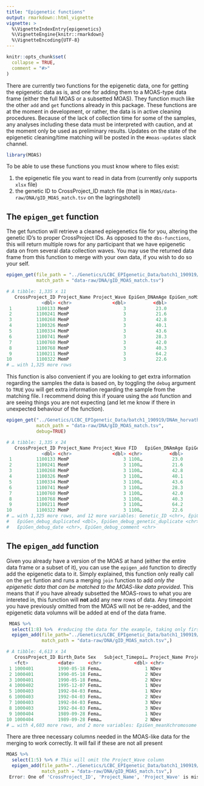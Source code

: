 ```yaml
---
title: "Epigenetic functions"
output: rmarkdown::html_vignette
vignette: >
  %\VignetteIndexEntry{epigenetics}
  %\VignetteEngine{knitr::rmarkdown}
  %\VignetteEncoding{UTF-8}
---
```


```r
knitr::opts_chunk$set(
  collapse = TRUE,
  comment = "#>"
)
```

There are currently two functions for the epigenetic data, one for getting the epigenetic data as is, and one for adding them to a MOAS-type data frame (either the full MOAS or a subsetted MOAS). 
They function much like the other `add` and `get` functions already in this package.
These functions are at the moment in development, or rather, the data is in active cleaning procedures. 
Because of the lack of collection time for some of the samples, any analyses including these data must be interpreted with caution, and at the moment only be used as preliminary results.
Updates on the state of the epigenetic cleaning/time matching will be posted in the `#moas-updates` slack channel.

```r
library(MOAS)
```

To be able to use these functions you must know where to files exist:

1. the epigenetic file you want to read in data from (currently only supports `xlsx` file)  
2. the genetic ID to CrossProject_ID match file (that is in `MOAS/data-raw/DNA/gID_MOAS_match.tsv` on the lagringshotell)  

## The `epigen_get` function

The get function will retrieve a cleaned epiegenetics file for you, altering the genetic ID's to proper CrossProject IDs. 
As opposed to the `dbs-functions`, this will return multiple rows for any participant that we have epigenetic data on from several data collection waves. 
You may use the returned data frame from this function to merge with your own data, if you wish to do so your self.

```r
epigen_get(file_path = "../Genetics/LCBC_EPIgenetic_Data/batch1_190919/DNAm_horvath/18092019epiage_lifebrain.xlsx", 
           match_path = "data-raw/DNA/gID_MOAS_match.tsv")

# A tibble: 1,335 x 11
   CrossProject_ID Project_Name Project_Wave EpiGen_DNAmAge EpiGen_noMissingPe… EpiGen_meanMethByS… EpiGen_minMethByS… EpiGen_maxMethByS… EpiGen_predicted… EpiGen_meanXchro… Genetic_ID
             <dbl> <chr>               <dbl>          <dbl>               <dbl>               <dbl>              <dbl>              <dbl> <chr>                         <dbl> <chr>     
 1         1100133 MemP                    3           23.0                1444               0.255           0.000121              0.996 male                          0.293 110013301 
 2         1100241 MemP                    3           21.6                1442               0.256           0.000626              0.995 female                        0.452 110024101 
 3         1100268 MemP                    3           42.8                1447               0.256           0.000001              0.995 female                        0.455 110026801 
 4         1100326 MemP                    3           40.1                1445               0.259           0.000642              0.992 male                          0.293 110032601 
 5         1100334 MemP                    3           43.6                1441               0.255           0.000001              0.997 female                        0.444 110033401 
 6         1100741 MemP                    3           28.3                1450               0.253           0.00200               0.992 male                          0.277 110074101 
 7         1100760 MemP                    3           42.0                1444               0.253           0.00143               0.992 male                          0.288 110076001 
 8         1100768 MemP                    3           40.3                1443               0.245           0.000683              0.996 female                        0.430 110076801 
 9         1100211 MemP                    3           64.2                1444               0.250           0.000741              0.997 female                        0.453 110021101 
10         1100322 MemP                    3           22.6                1453               0.252           0.00127               0.992 male                          0.274 110032201 
# … with 1,325 more rows
```

This function is also convenient if you are looking to get extra information regarding the samples the data is based on, by toggling the `debug` argument to `TRUE` you will get extra information regarding the sample from the matching file.
I recommend doing this if youare using the `add` function and are seeing things you are not expecting (and let me know if there in unexpected behaviour of the function).

```r
epigen_get("../Genetics/LCBC_EPIgenetic_Data/batch1_190919/DNAm_horvath/18092019epiage_lifebrain.xlsx", 
           match_path = "data-raw/DNA/gID_MOAS_match.tsv", 
           debug=TRUE)

# A tibble: 1,335 x 24
   CrossProject_ID Project_Name Project_Wave FID   EpiGen_DNAmAge EpiGen_noMissin… EpiGen_meanMeth… EpiGen_minMethB… EpiGen_maxMethB… EpiGen_predicte… EpiGen_meanXchr… EpiGen_debug_IID
             <dbl> <chr>               <dbl> <chr>          <dbl>            <dbl>            <dbl>            <dbl>            <dbl> <chr>                       <dbl> <chr>           
 1         1100133 MemP                    3 1100…           23.0             1444            0.255         0.000121            0.996 male                        0.293 110013301       
 2         1100241 MemP                    3 1100…           21.6             1442            0.256         0.000626            0.995 female                      0.452 110024101       
 3         1100268 MemP                    3 1100…           42.8             1447            0.256         0.000001            0.995 female                      0.455 110026801       
 4         1100326 MemP                    3 1100…           40.1             1445            0.259         0.000642            0.992 male                        0.293 110032601       
 5         1100334 MemP                    3 1100…           43.6             1441            0.255         0.000001            0.997 female                      0.444 110033401       
 6         1100741 MemP                    3 1100…           28.3             1450            0.253         0.00200             0.992 male                        0.277 110074101       
 7         1100760 MemP                    3 1100…           42.0             1444            0.253         0.00143             0.992 male                        0.288 110076001       
 8         1100768 MemP                    3 1100…           40.3             1443            0.245         0.000683            0.996 female                      0.430 110076801       
 9         1100211 MemP                    3 1100…           64.2             1444            0.250         0.000741            0.997 female                      0.453 110021101       
10         1100322 MemP                    3 1100…           22.6             1453            0.252         0.00127             0.992 male                        0.274 110032201       
# … with 1,325 more rows, and 12 more variables: Genetic_ID <chr>, EpiGen_debug_batch <dbl>, EpiGen_debug_trusted <dbl>, EpiGen_debug_for_gwas <dbl>, EpiGen_debug_for_ewas <dbl>,
#   EpiGen_debug_duplicated <dbl>, EpiGen_debug_genetic_duplicate <chr>, EpiGen_debug_european <dbl>, EpiGen_debug_sample_type <chr>, EpiGen_debug_content <chr>,
#   EpiGen_debug_date <chr>, EpiGen_debug_comment <chr>
```


## The `epigen_add` function
Given you already have a version of the MOAS at hand (either the entire data frame or a subset of it), you can use the `epigen_add` function  to directly add the epigenetic data to it.
Simply explained, this function only really call on the `get` funtion and runs a merging `join` function to add _only the epigenetic data that can be matched to the MOAS-like data provided_.
This means that if you have already subsetted the MOAS-rows to what you are intereted in, this function will **not** add any new rows of data. 
Any timepoint you have previously omitted from the MOAS will not be re-added, and the epigenetic data volumns will be added at end of the data frame.

```r
 MOAS %>% 
  select(1:8) %>%  #reducing the data for the example, taking only first 8 columns
  epigen_add(file_path="../Genetics/LCBC_EPIgenetic_Data/batch1_190919/DNAm_horvath/18092019epiage_lifebrain.xlsx", 
             match_path = "data-raw/DNA/gID_MOAS_match.tsv",)

# A tibble: 4,613 x 14
   CrossProject_ID Birth_Date Sex   Subject_Timepoi… Project_Name Project_Wave EpiGen_DNAmAge EpiGen_noMissin… EpiGen_meanMeth… EpiGen_minMethB… EpiGen_maxMethB… EpiGen_predicte…
   <fct>           <date>     <chr>            <dbl> <chr>               <dbl>          <dbl>            <dbl>            <dbl>            <dbl>            <dbl> <chr>           
 1 1000401         1990-05-18 Fema…                1 NDev                    1           NA                 NA           NA            NA                  NA     NA              
 2 1000401         1990-05-18 Fema…                2 NDev                    3           32.0             1448            0.241         0.000242            0.991 female          
 3 1000401         1990-05-18 Fema…                2 NDev                    3           32.0             1448            0.241         0.000242            0.991 female          
 4 1000402         1995-12-07 Fema…                1 NDev                    1           NA                 NA           NA            NA                  NA     NA              
 5 1000403         1992-04-03 Fema…                1 NDev                    1           NA                 NA           NA            NA                  NA     NA              
 6 1000403         1992-04-03 Fema…                2 NDev                    2           NA                 NA           NA            NA                  NA     NA              
 7 1000403         1992-04-03 Fema…                3 NDev                    3           37.4             1442            0.243         0.000232            0.996 female          
 8 1000403         1992-04-03 Fema…                3 NDev                    3           37.4             1442            0.243         0.000232            0.996 female          
 9 1000404         1989-09-28 Fema…                1 NDev                    1           NA                 NA           NA            NA                  NA     NA              
10 1000404         1989-09-28 Fema…                2 NDev                    2           NA                 NA           NA            NA                  NA     NA              
# … with 4,603 more rows, and 2 more variables: EpiGen_meanXchromosome <dbl>, Genetic_ID <chr>
```

There are three necessary columns needed in the MOAS-like data for the merging to work correctly. 
It will fail if these are not all present
```r
MOAS %>% 
  select(1:5) %>% # This will omit the Project_Wave column
  epigen_add(file_path="../Genetics/LCBC_EPIgenetic_Data/batch1_190919/DNAm_horvath/18092019epiage_lifebrain.xlsx", 
             match_path = "data-raw/DNA/gID_MOAS_match.tsv",)
 Error: One of 'CrossProject_ID', 'Project_Name', 'Project_Wave' is missing from the MOAS-like data. These are needed for merging. 
```



